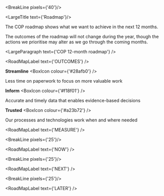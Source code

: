 
<div className="govuk-width-container main-height">

<BreakLine pixels={'40'}/>

<div className="grid-row">

<div className="column-one-quarter">

<SubNavigation navItems={navItems}/>

</div>

<div className="column-five-eighths">

<LargeTitle text={'Roadmap'}/>

The COP roadmap shows what we want to achieve in the next 12 months.

The outcomes of the roadmap will not change during the year, though the actions we prioritise may alter as we go through the coming months.

<LargeParagraph text={'COP 12-month roadmap'} />

<RoadMapLabel text={'OUTCOMES'} />

<div class="grid-row">

<div class="govuk-grid-column-one-third">

**Streamline** <BoxIcon colour={'#28afb0'} />

Less time on paperwork to focus on more valuable work

</div>


<div class="govuk-grid-column-one-third">

**Inform** <BoxIcon colour={'#f18f01'} />

Accurate and timely data that enables evidence-based decisions

</div>


<div class="govuk-grid-column-one-third">

**Trusted** <BoxIcon colour={'#a23b72'} />

Our processes and technologies work when and where needed

</div>

</div>

<RoadMapLabel text={'MEASURE'} />

<div class="grid-row">
<div class="govuk-grid-column-one-third">
<RoadMapBlockContainer content={['# of forms submitted', 'Daily and monthly users', '% of users on mobile', '# of referrals ']} bannerColour={'#28afb0'} />
</div>


<div class="govuk-grid-column-one-third">
<RoadMapBlockContainer content={['# of events to Hub', 'Speed of event to HUB', '# reports held in databricks', '# analysts using data']} bannerColour={'#f18f01'} />
</div>


<div class="govuk-grid-column-one-third">
<RoadMapBlockContainer content={['Availability', '# grey IT systems removed', 'Licence cost savings', 'Resilience', 'Secure, Run, Continuous Improve']} bannerColour={'#a23b72'} />
</div>

</div>

<BreakLine pixels={'25'}/>

<RoadMapLabel text={'NOW'} />

<div class="grid-row">
<div class="govuk-grid-column-one-third">
<RoadMapBlockContainer content={['Intel Referral', 'Events at the border', 'Intel workflow', 'sGMR', 'Firmstep Migration*']} bannerColour={'#28afb0'} />
</div>


<div class="govuk-grid-column-one-third">
<RoadMapBlockContainer content={['BI Integration', 'Intel reporting', 'Intel', 'Op Harku']} bannerColour={'#f18f01'} />
</div>


<div class="govuk-grid-column-one-third">
<RoadMapBlockContainer content={['Image Capture (Smartphone)', 'Workflow collaboration Tool (Cawemo)', 'Uptime', 'Resilience', 'Secure, Run, Continuous Improve']} bannerColour={'#a23b72'} />
</div>

</div>

<BreakLine pixels={'25'}/>

<RoadMapLabel text={'NEXT'} />

<div class="grid-row">
<div class="govuk-grid-column-one-third">
<RoadMapBlockContainer content={['NCC Task Management', 'Capacity Planning (OAR)', 'RefDataV2', 'Integrity Checks', 'Cerberus Task Management*']} bannerColour={'#28afb0'} />
</div>


<div class="govuk-grid-column-one-third">
<RoadMapBlockContainer content={['Shift Debrief', 'Sit Rep View', 'Mandatory Declarations Viewer', 'Embedded BI dashboards in COP']} bannerColour={'#f18f01'} />
</div>


<div class="govuk-grid-column-one-third">
<RoadMapBlockContainer content={['eDcoument read & verify', 'Workflow Engine Upgrade 7.13', 'Optimise Tool', 'User Documentation V2', 'Secure, Run, Continuous Improve']} bannerColour={'#a23b72'} />
</div>

</div>

<BreakLine pixels={'25'}/>

<RoadMapLabel text={'LATER'} />

<div class="grid-row">
<div class="govuk-grid-column-one-third">
<RoadMapBlockContainer content={['Record Refusal for entry (IS81)', 'OAR Enhance', 'Man DecV2', 'Ops Planning Tools']} bannerColour={'#28afb0'} />
</div>


<div class="govuk-grid-column-one-third">
<RoadMapBlockContainer content={['Service Perf Dashboard', 'Ops Dashboard', 'Intel Dashboard']} bannerColour={'#f18f01'} />
</div>


<div class="govuk-grid-column-one-third">
<RoadMapBlockContainer content={['Fingerprint capture', 'Workflow Engine Upgrade 7.14', 'Release Comms', 'Secure, Run, Continuous Improve']} bannerColour={'#a23b72'} />
</div>

</div>
</div>
</div>
</div>